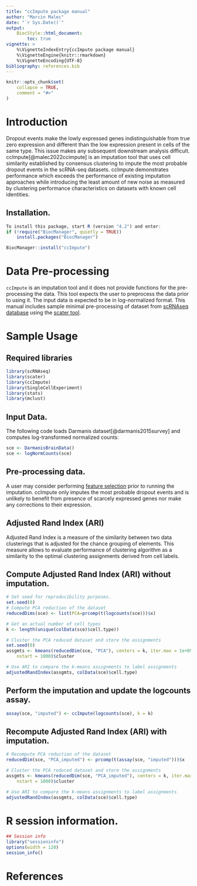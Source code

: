 ```yaml
---
title: "ccImpute package manual"
author: "Marcin Malec"
date: "`r Sys.Date()`"
output:
    BiocStyle::html_document:
        toc: true
vignette: >
    %\VignetteIndexEntry{ccImpute package manual}
    %\VignetteEngine{knitr::rmarkdown}
    %\VignetteEncoding{UTF-8}
bibliography: references.bib  
---
```


```r
knitr::opts_chunk$set(
    collapse = TRUE,
    comment = "#>"
)
```
# Introduction
Dropout events make the lowly expressed genes indistinguishable from true zero 
expression and different than the low expression present in cells of the same
type. This issue makes any subsequent downstream analysis difficult. 
ccImpute[@malec2022ccimpute] is an imputation tool that uses cell similarity 
established by consensus clustering to impute the most probable dropout events
in the scRNA-seq datasets. ccImpute demonstrates performance which exceeds the 
performance of existing imputation approaches while introducing the least amount
of new noise as measured by clustering performance characteristics on datasets 
with known cell identities.

## Installation.
```r
To install this package, start R (version "4.2") and enter:
if (!require("BiocManager", quietly = TRUE))
    install.packages("BiocManager")

BiocManager::install("ccImpute")
```

# Data Pre-processing
`ccImpute` is an imputation tool and it does not provide functions for the
pre-processing the data. This tool expects the user to preprocess the data
prior to using it. The input data is expected to be in log-normalized format.
This manual includes sample minimal pre-processing of dataset from
[scRNAseq database](http://bioconductor.org/packages/scRNAseq) using the
[scater tool](http://bioconductor.org/packages/scater).

# Sample Usage
## Required libraries
```r
library(scRNAseq)
library(scater)
library(ccImpute)
library(SingleCellExperiment)
library(stats)
library(mclust)
```

## Input Data.
The following code loads Darmanis dataset[@darmanis2015survey] and computes
log-transformed normalized counts:
```r
sce <- DarmanisBrainData()
sce <- logNormCounts(sce)
```
## Pre-processing data.
A user may consider performing [feature selection](https://bioconductor.org/books/3.15/OSCA.basic/feature-selection.html)
prior to running the imputation. ccImpute only imputes the most probable 
dropout events and is unlikely to benefit from presence of scarcely expressed
genes nor make any corrections to their expression.

## Adjusted Rand Index (ARI)
Adjusted Rand Index is a measure of the similarity between two data clusterings
that is adjusted for the chance grouping of elements. This measure allows to
evaluate performance of clustering algorithm as a similarity to the optimal 
clustering assignments derived from cell labels.

## Compute Adjusted Rand Index (ARI) without imputation.
```r
# Set seed for reproducibility purposes.
set.seed(0) 
# Compute PCA reduction of the dataset
reducedDims(sce) <- list(PCA=prcomp(t(logcounts(sce)))$x)

# Get an actual number of cell types
k <- length(unique(colData(sce)$cell.type))

# Cluster the PCA reduced dataset and store the assignments
set.seed(0) 
assgmts <- kmeans(reducedDim(sce, "PCA"), centers = k, iter.max = 1e+09,
    nstart = 1000)$cluster

# Use ARI to compare the k-means assignments to label assignments
adjustedRandIndex(assgmts, colData(sce)$cell.type)
```
## Perform the imputation and update the logcounts assay.
```r
assay(sce, "imputed") <- ccImpute(logcounts(sce), k = k)
```
## Recompute Adjusted Rand Index (ARI) with imputation.
```r
# Recompute PCA reduction of the dataset
reducedDim(sce, "PCA_imputed") <- prcomp(t(assay(sce, "imputed")))$x

# Cluster the PCA reduced dataset and store the assignments
assgmts <- kmeans(reducedDim(sce, "PCA_imputed"), centers = k, iter.max = 1e+09,
    nstart = 1000)$cluster

# Use ARI to compare the k-means assignments to label assignments
adjustedRandIndex(assgmts, colData(sce)$cell.type)
```

# R session information.
```r
## Session info
library("sessioninfo")
options(width = 120)
session_info()
```

# References

